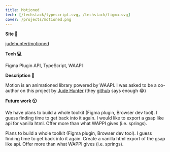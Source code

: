 ```yaml
---
title: Motioned
tech: [/techstack/typescript.svg, /techstack/figma.svg]
cover: /projects/motioned.png
---
```


**Site 🔗**

[judehunter/motioned](https://github.com/judehunter/motioned)

**Tech 💻**

Figma Plugin API, TypeScript, WAAPI

**Description 📖**

Motion is an animationed library powered by WAAPI. I was asked to be a co-author on this project by [Jude Hunter](https://github.com/judehunter?tab=repositories) (they [github](https://github.com/judehunter?tab=repositories) says enough 😂)

**Future work 🕥**

We have plans to build a whole toolkit (Figma plugin, Browser dev tool). I guess finding time to get back into it again. I would like to export a gsap like api for vanilla html. Offer more than what WAPPI gives (i.e. springs).

Plans to build a whole toolkit (Figma plugin, Browser dev tool). I guess finding time to get back into it again. Create a vanilla html export of the gsap like api. Offer more than what WAPPI gives (i.e. springs).
